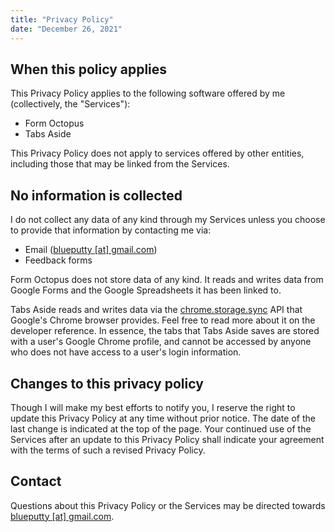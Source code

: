 ```yaml
---
title: "Privacy Policy"
date: "December 26, 2021"
---
```


## When this policy applies

This Privacy Policy applies to the following software offered by me (collectively, the "Services"):

- Form Octopus
- Tabs Aside

This Privacy Policy does not apply to services offered by other entities, including those that may be linked from the Services.

## No information is collected

I do not collect any data of any kind through my Services unless you choose to provide that information by contacting me via:

- Email ([blueputty [at] gmail.com](mailto:blueputty01@gmail.com))
- Feedback forms

Form Octopus does not store data of any kind. It reads and writes data from Google Forms and the Google Spreadsheets it has been linked to.

Tabs Aside reads and writes data via the [chrome.storage.sync](https://developer.chrome.com/docs/extensions/reference/storage/) API that Google's Chrome browser provides. Feel free to read more about it on the developer reference. In essence, the tabs that Tabs Aside saves are stored with a user's Google Chrome profile, and cannot be accessed by anyone who does not have access to a user's login information.

## Changes to this privacy policy

Though I will make my best efforts to notify you, I reserve the right to update this Privacy Policy at any time without prior notice. The date of the last change is indicated at the top of the page. Your continued use of the Services after an update to this Privacy Policy shall indicate your agreement with the terms of such a revised Privacy Policy.

## Contact

Questions about this Privacy Policy or the Services may be directed towards [blueputty [at] gmail.com](mailto:blueputty01@gmail.com).
